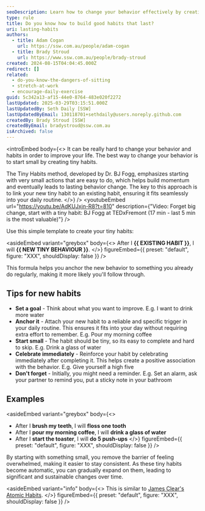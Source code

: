 ```yaml
---
seoDescription: Learn how to change your behavior effectively by creating tiny habits.
type: rule
title: Do you know how to build good habits that last?
uri: lasting-habits
authors:
  - title: Adam Cogan
    url: https://ssw.com.au/people/adam-cogan
  - title: Brady Stroud
    url: https://www.ssw.com.au/people/brady-stroud
created: 2024-08-15T04:04:45.000Z
redirect: []
related:
  - do-you-know-the-dangers-of-sitting
  - stretch-at-work
  - encourage-daily-exercise
guid: 5c342a13-af15-44e0-8764-483e020f2272
lastUpdated: 2025-03-29T03:15:51.000Z
lastUpdatedBy: Seth Daily [SSW]
lastUpdatedByEmail: 130118701+sethdaily@users.noreply.github.com
createdBy: Brady Stroud [SSW]
createdByEmail: bradystroud@ssw.com.au
isArchived: false
---
```


<introEmbed
  body={<>
It can be really hard to change your behavior and habits in order to improve your life. The best way to change your behavior is to start small by creating tiny habits.

The Tiny Habits method, developed by Dr. BJ Fogg, emphasizes starting with very small actions that are easy to do, which helps build momentum and eventually leads to lasting behavior change. The key to this approach is to link your new tiny habit to an existing habit, ensuring it fits seamlessly into your daily routine.
  </>}
/>
<youtubeEmbed url="https://youtu.be/AdKUJxjn-R8?t=810" description={"Video: Forget big change, start with a tiny habit: BJ Fogg at TEDxFremont (17 min - last 5 min is the most valuable)"} />

Use this simple template to create your tiny habits:

<asideEmbed
  variant="greybox"
  body={<>
    After I **&#123;&#123; EXISTING HABIT &#125;&#125;**, I will **&#123;&#123; NEW TINY BEHAVIOUR &#125;&#125;**.
  </>}
  figureEmbed={{
    preset: "default",
    figure: "XXX",
    shouldDisplay: false
  }}
/>

This formula helps you anchor the new behavior to something you already do regularly, making it more likely you'll follow through.

## Tips for new habits

* **Set a goal** - Think about what you want to improve.
  E.g. I want to drink more water
* **Anchor it** - Attach your new habit to a reliable and specific trigger in your daily routine. This ensures it fits into your day without requiring extra effort to remember.
  E.g. Pour my morning coffee
* **Start small** - The habit should be tiny, so its easy to complete and hard to skip.
  E.g. Drink a glass of water
* **Celebrate immediately** - Reinforce your habit by celebrating immediately after completing it. This helps create a positive association with the behavior.
  E.g. Give yourself a high five
* **Don't forget** - Initially, you might need a reminder.
  E.g. Set an alarm, ask your partner to remind you, put a sticky note in your bathroom

## Examples

<asideEmbed
  variant="greybox"
  body={<>
    
* After I **brush my teeth**, I will **floss one tooth**
* After I **pour my morning coffee**, I will **drink a glass of water**
* After I **start the toaster**, I will **do 5 push-ups**
  </>}
  figureEmbed={{
    preset: "default",
    figure: "XXX",
    shouldDisplay: false
  }}
/>

By starting with something small, you remove the barrier of feeling overwhelmed, making it easier to stay consistent. As these tiny habits become automatic, you can gradually expand on them, leading to significant and sustainable changes over time.

<asideEmbed
  variant="info"
  body={<>
    This is similar to [James Clear's Atomic Habits](https://jamesclear.com/atomic-habits).
  </>}
  figureEmbed={{
    preset: "default",
    figure: "XXX",
    shouldDisplay: false
  }}
/>
